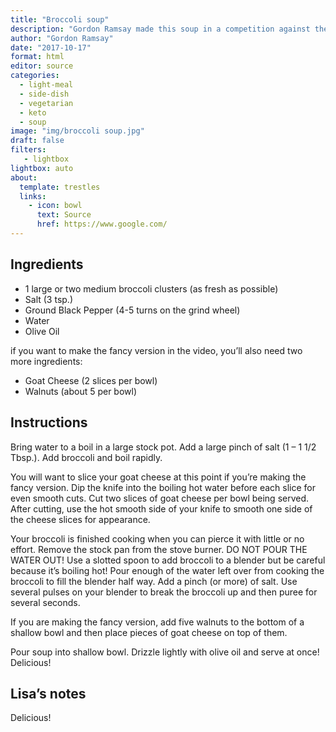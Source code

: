 ```yaml
---
title: "Broccoli soup"
description: "Gordon Ramsay made this soup in a competition against the owner/head chef of Clubway 41"
author: "Gordon Ramsay"
date: "2017-10-17"
format: html
editor: source
categories:
  - light-meal
  - side-dish
  - vegetarian
  - keto
  - soup
image: "img/broccoli soup.jpg"
draft: false
filters:
   - lightbox
lightbox: auto
about:
  template: trestles
  links:
    - icon: bowl
      text: Source
      href: https://www.google.com/
---
```


## Ingredients

- 1 large or two medium broccoli clusters (as fresh as possible)
- Salt (3 tsp.)
- Ground Black Pepper (4-5 turns on the grind wheel)
- Water
- Olive Oil

if you want to make the fancy version in the video, you’ll also need two more ingredients:

- Goat Cheese (2 slices per bowl)
- Walnuts (about 5 per bowl)

## Instructions

Bring water to a boil in a large stock pot. Add a large pinch of salt (1 – 1 1/2 Tbsp.). Add broccoli and boil rapidly.

You will want to slice your goat cheese at this point if you’re making the fancy version. Dip the knife into the boiling hot water before each slice for even smooth cuts. Cut two slices of goat cheese per bowl being served. After cutting, use the hot smooth side of your knife to smooth one side of the cheese slices for appearance.

Your broccoli is finished cooking when you can pierce it with little or no effort. Remove the stock pan from the stove burner. DO NOT POUR THE WATER OUT! Use a slotted spoon to add broccoli to a blender but be careful because it’s boiling hot! Pour enough of the water left over from cooking the broccoli to fill the blender half way. Add a pinch (or more) of salt. Use several pulses on your blender to break the broccoli up and then puree for several seconds.

If you are making the fancy version, add five walnuts to the bottom of a shallow bowl and then place pieces of goat cheese on top of them.

Pour soup into shallow bowl. Drizzle lightly with olive oil and serve at once! Delicious!

## Lisa's notes

Delicious! 

